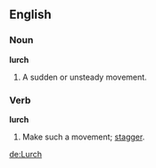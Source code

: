 ==English==

===Noun===
'''lurch'''
# A sudden or unsteady movement.

===Verb===
'''lurch'''
# Make such a movement; [[stagger]].

[[de:Lurch]]